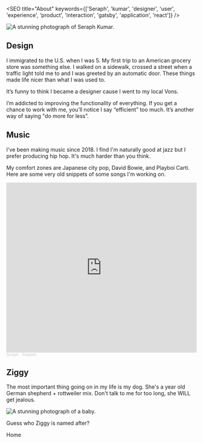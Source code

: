 
<SEO title="About" keywords={['Seraph', 'kumar', 'designer', 'user', 'experience', 'product', 'interaction', 'gatsby', 'application', 'react']} />

<img height="auto"  loading="eager" src={me} alt="A stunning photograph of Seraph Kumar." class="center"/>

## Design

I immigrated to the U.S. when I was 5. My first trip to an American grocery store was something else. I walked on a sidewalk, crossed a street when a traffic light told me to and I was greeted by an automatic door. These things made life nicer than what I was used to.

It’s funny to think I became a designer cause I went to my local Vons. 

I’m addicted to improving the functionality of everything. If you get a chance to work with me, you’ll notice I say “efficient” too much. 
It’s another way of saying "do more for less”.


## Music

I've been making music since 2018. I find I'm naturally good at jazz but I prefer producing hip hop. It's much harder than you think.

My comfort zones are Japanese city pop, David Bowie, and Playboi Carti. Here are some very old snippets of some songs I'm working on.


<iframe width="100%" height="450" scrolling="no" frameborder="no" allow="autoplay" src="https://w.soundcloud.com/player/?url=https%3A//api.soundcloud.com/playlists/1266815197%3Fsecret_token%3Ds-MJO5qVZ1qzb&color=%23ff5500&auto_play=false&hide_related=false&show_comments=true&show_user=true&show_reposts=false&show_teaser=true"></iframe><div style="font-size: 10px; color: #cccccc;line-break: anywhere;word-break: normal;overflow: hidden;white-space: nowrap;text-overflow: ellipsis; font-family: Interstate,Lucida Grande,Lucida Sans Unicode,Lucida Sans,Garuda,Verdana,Tahoma,sans-serif;font-weight: 100;"><a href="https://soundcloud.com/user-240121693" title="Seraph" target="_blank" style="color: #cccccc; text-decoration: none;">Seraph</a> · <a href="https://soundcloud.com/user-240121693/sets/snippets/s-MJO5qVZ1qzb" title="Snippets" target="_blank" style="color: #cccccc; text-decoration: none;">Snippets</a></div>

## Ziggy

The most important thing going on in my life is my dog.
She's a <Age /> year old German shepherd + rottweiler mix. Don't talk to me for too long, she WILL get jealous.

<img height="auto" loading="lazy" src={ziggy} alt="A stunning photograph of a baby." class="center" />

Guess who Ziggy is named after?

<Link to="/">Home</Link>



